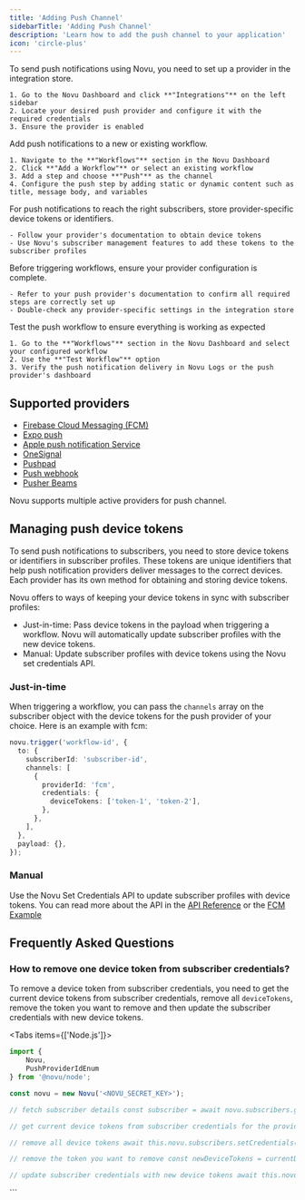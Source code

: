 ```yaml
---
title: 'Adding Push Channel'
sidebarTitle: 'Adding Push Channel'
description: 'Learn how to add the push channel to your application'
icon: 'circle-plus'
---
```



<Steps>
  <Step title="Add a push channel provider">
    To send push notifications using Novu, you need to set up a provider in the integration store.

    1. Go to the Novu Dashboard and click **"Integrations"** on the left sidebar
    2. Locate your desired push provider and configure it with the required credentials
    3. Ensure the provider is enabled

  </Step>

  <Step title="Set up push channel in a workflow">
    Add push notifications to a new or existing workflow.

    1. Navigate to the **"Workflows"** section in the Novu Dashboard
    2. Click **"Add a Workflow"** or select an existing workflow
    3. Add a step and choose **"Push"** as the channel
    4. Configure the push step by adding static or dynamic content such as title, message body, and variables

  </Step>

  <Step title="Store device tokens in subscriber profiles">
    For push notifications to reach the right subscribers, store provider-specific device tokens or identifiers.

    - Follow your provider's documentation to obtain device tokens
    - Use Novu's subscriber management features to add these tokens to the subscriber profiles

  </Step>

  <Step title="Verify provider configuration">
    Before triggering workflows, ensure your provider configuration is complete.

    - Refer to your push provider's documentation to confirm all required steps are correctly set up
    - Double-check any provider-specific settings in the integration store

  </Step>

  <Step title="Trigger and test push workflow">
    Test the push workflow to ensure everything is working as expected

    1. Go to the **"Workflows"** section in the Novu Dashboard and select your configured workflow
    2. Use the **"Test Workflow"** option
    3. Verify the push notification delivery in Novu Logs or the push provider's dashboard

  </Step>
</Steps>

## Supported providers

- [Firebase Cloud Messaging (FCM)](/platform/integrations/push/fcm)
- [Expo push](/platform/integrations/push/expo-push)
- [Apple push notification Service](/platform/integrations/push/apns)
- [OneSignal](/platform/integrations/push/onesignal)
- [Pushpad](/platform/integrations/push/pushpad)
- [Push webhook](/platform/integrations/push/push-webhook)
- [Pusher Beams](/platform/integrations/push/pusher-beams)

<Callout>Novu supports multiple active providers for push channel.</Callout>

## Managing push device tokens

To send push notifications to subscribers, you need to store device tokens or identifiers in subscriber profiles. These tokens are unique identifiers that help push notification providers deliver messages to the correct devices. Each provider has its own method for obtaining and storing device tokens.

Novu offers to ways of keeping your device tokens in sync with subscriber profiles:

- Just-in-time: Pass device tokens in the payload when triggering a workflow. Novu will automatically update subscriber profiles with the new device tokens.
- Manual: Update subscriber profiles with device tokens using the Novu set credentials API.

### Just-in-time

When triggering a workflow, you can pass the `channels` array on the subscriber object with the device tokens for the push provider of your choice. Here is an example with fcm:

```typescript
novu.trigger('workflow-id', {
  to: {
    subscriberId: 'subscriber-id',
    channels: [
      {
        providerId: 'fcm',
        credentials: {
          deviceTokens: ['token-1', 'token-2'],
        },
      },
    ],
  },
  payload: {},
});
```

### Manual

Use the Novu Set Credentials API to update subscriber profiles with device tokens. You can read more about the API in the [API Reference](/api-reference/subscribers/subscribers-v1-controller_update-subscriber-channel) or the [FCM Example](/platform/integrations/push/fcm#setting-device-token)

## Frequently Asked Questions

### How to remove one device token from subscriber credentials?

To remove a device token from subscriber credentials, you need to get the current device tokens from subscriber credentials, remove all `deviceTokens`, remove the token you want to remove and then update the subscriber credentials with new device tokens.

<Tabs items={['Node.js']}>
<Tab value="Node.js">
```ts
import {
    Novu,
    PushProviderIdEnum
} from '@novu/node';

const novu = new Novu('<NOVU_SECRET_KEY>');

// fetch subscriber details const subscriber = await novu.subscribers.get('subscriberId');

// get current device tokens from subscriber credentials for the provider const currentDeviceTokens = subsciber.data.data.channels.find( // \_integrationId can also be checked in place of providerId ; (channel) => channel.providerId === PushProviderIdEnum.FCM, ).credentials.deviceTokens;

// remove all device tokens await this.novu.subscribers.setCredentials( 'subscriberId', PushProviderIdEnum.FCM, { deviceTokens: [] }, );

// remove the token you want to remove const newDeviceTokens = currentDeviceTokens.filter( (token) => token !== 'token-to-be-removed', );

// update subscriber credentials with new device tokens await this.novu.subscribers.setCredentials( 'subscriberId', PushProviderIdEnum.FCM, { deviceTokens: newDeviceTokens }, );

```
</Tab>
</Tabs>
```
